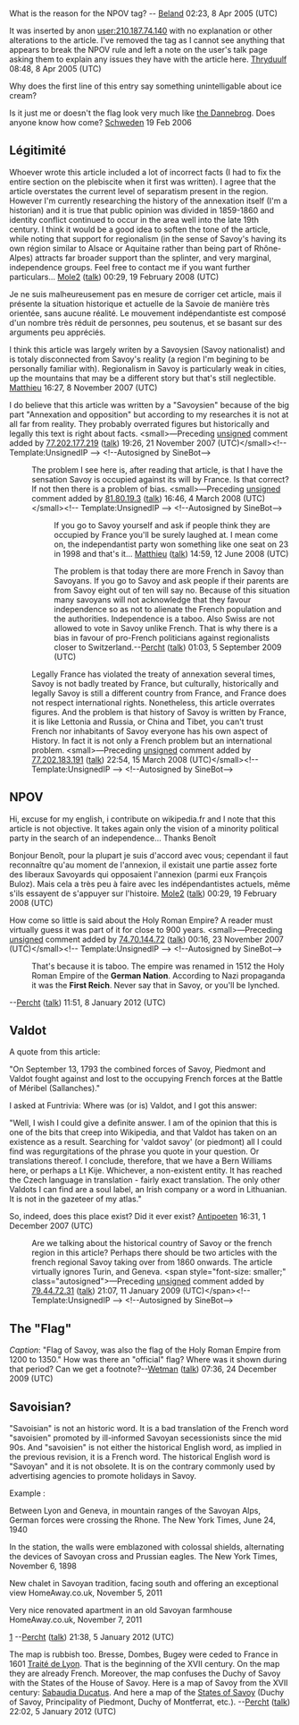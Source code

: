 <article id="1707653" title=Talk:Savoy>
	<talkpage id="1707653" title="Talk:Savoy">
{{WikiProject France|class=C}}


What is the reason for the NPOV tag? -- [[User:Beland|Beland]] 02:23, 8 Apr 2005 (UTC)

It was inserted by anon [[user:210.187.74.140]] with no explanation or other alterations to the article. I've removed the tag as I cannot see anything that appears to break the NPOV rule and left a note on the user's talk page asking them to explain any issues they have with the article here.  [[User:Thryduulf|Thryduulf]] 08:48, 8 Apr 2005 (UTC)

Why does the first line of this entry say something unintelligable about ice cream?


Is it just me or doesn't the flag look very much like [[Flag of Denmark|the Dannebrog]]. Does anyone know how come? [[User:Schweden|Schweden]] 19 Feb 2006

== Légitimité ==

Whoever wrote this article included a lot of incorrect facts (I had to fix the entire section on the plebiscite when it first was written). I agree that the article overstates the current level of separatism present in the region. However I'm currently researching the history of the annexation itself (I'm a historian) and it is true that public opinion was divided in 1859-1860 and identity conflict continued to occur in the area well into the late 19th century. I think it would be a good idea to soften the tone of the article, while noting that support for regionalism (in the sense of Savoy's having its own région similar to Alsace or Aquitaine rather than being part of Rhône-Alpes) attracts far broader support than the splinter, and very marginal, independence groups. Feel free to contact me if you want further particulars...
[[User:Mole2|Mole2]] ([[User talk:Mole2|talk]]) 00:29, 19 February 2008 (UTC)

Je ne suis malheureusement pas en mesure de corriger cet article, mais il présente la situation historique et actuelle de la Savoie de manière très orientée, sans aucune réalité. Le mouvement indépendantiste est composé d'un nombre très réduit de personnes, peu soutenus, et se basant sur des arguments peu appréciés.


I think this article was largely writen by a Savoysien (Savoy nationalist) and is totaly disconnected from Savoy's reality (a region I'm begining to be personally familiar with). Regionalism in Savoy is particularly weak in cities, up the mountains that may be a different story but that's still neglectible. [[User:MatthieuN|Matthieu]] 16:27, 8 November 2007 (UTC)


I do believe that this article was written by a &quot;Savoysien&quot; because of the big part &quot;Annexation and opposition&quot; but according to my researches it is not at all far from reality. They probably overrated figures but historically and legally this text is right about facts.  &lt;small&gt;—Preceding [[Wikipedia:Signatures|unsigned]] comment added by [[Special:Contributions/77.202.177.219|77.202.177.219]] ([[User talk:77.202.177.219|talk]]) 19:26, 21 November 2007 (UTC)&lt;/small&gt;&lt;!-- Template:UnsignedIP --&gt; &lt;!--Autosigned by SineBot--&gt;

: The problem I see here is, after reading that article, is that I have the sensation Savoy is occupied against its will by France. Is that correct? If not then there is a problem of bias.  &lt;small&gt;—Preceding [[Wikipedia:Signatures|unsigned]] comment added by [[Special:Contributions/81.80.19.3|81.80.19.3]] ([[User talk:81.80.19.3|talk]]) 16:46, 4 March 2008 (UTC)&lt;/small&gt;&lt;!-- Template:UnsignedIP --&gt; &lt;!--Autosigned by SineBot--&gt;

:: If you go to Savoy yourself and ask if people think they are occupied by France you'll be surely laughed at. I mean come on, the independantist party won something like one seat on 23 in 1998 and that's it... [[User:MatthieuN|Matthieu]] ([[User talk:MatthieuN|talk]]) 14:59, 12 June 2008 (UTC)

::: The problem is that today there are more French in Savoy than Savoyans. If you go to Savoy and ask people if their parents are from Savoy eight out of ten will say no. Because of this situation many savoyans will not acknowledge that they favour independence so as not to alienate the French population and the authorities. Independence is a taboo. Also Swiss are not allowed to vote in Savoy unlike French. That is why there is a bias in favour of pro-French politicians against regionalists closer to Switzerland.--[[User:Percht|Percht]] ([[User talk:Percht|talk]]) 01:03, 5 September 2009 (UTC)

: Legally France has violated the treaty of annexation several times, Savoy is not badly treated by France, but culturally, historically and legally Savoy is still a different country from France, and France does not respect international rights. Nonetheless, this article overrates figures. And the problem is that history of Savoy is written by France, it is like Lettonia and Russia, or China and Tibet, you can't trust French nor inhabitants of Savoy everyone has his own aspect of History. In fact it is not only a French problem but an international problem.  &lt;small&gt;—Preceding [[Wikipedia:Signatures|unsigned]] comment added by [[Special:Contributions/77.202.183.191|77.202.183.191]] ([[User talk:77.202.183.191|talk]]) 22:54, 15 March 2008 (UTC)&lt;/small&gt;&lt;!-- Template:UnsignedIP --&gt; &lt;!--Autosigned by SineBot--&gt;

==NPOV==
Hi, excuse for my english, i contribute on wikipedia.fr and I note that this article is not objective. It takes again only the vision of a minority political party in the search of an independence... Thanks Benoît

Bonjour Benoît, pour la plupart je suis d'accord avec vous; cependant il faut reconnaître qu'au moment de l'annexion, il existait une partie assez forte des liberaux Savoyards qui opposaient l'annexion (parmi eux François Buloz). Mais cela a très peu à faire avec les indépendantistes actuels, même s'ils essayent de s'appuyer sur l'histoire. [[User:Mole2|Mole2]] ([[User talk:Mole2|talk]]) 00:29, 19 February 2008 (UTC)

How come so little is said about the Holy Roman Empire? A reader must virtually guess it was part of it for close to 900 years.  &lt;small&gt;—Preceding [[Wikipedia:Signatures|unsigned]] comment added by [[Special:Contributions/74.70.144.72|74.70.144.72]] ([[User talk:74.70.144.72|talk]]) 00:16, 23 November 2007 (UTC)&lt;/small&gt;&lt;!-- Template:UnsignedIP --&gt; &lt;!--Autosigned by SineBot--&gt;
:That's because it is taboo. The empire was renamed in 1512 the Holy Roman Empire of the '''German Nation'''. According to Nazi propaganda it was the '''First Reich'''. Never say that in Savoy, or you'll be lynched.
--[[User:Percht|Percht]] ([[User talk:Percht|talk]]) 11:51, 8 January 2012 (UTC)

== Valdot  ==

A quote from this article:

&quot;On September 13, 1793 the combined forces of Savoy, Piedmont and Valdot fought against and lost to the occupying French forces at the Battle of Méribel (Sallanches).&quot;

I asked at Funtrivia: Where was (or is) Valdot, and I got this answer:

&quot;Well, I wish I could give a definite answer. I am of the opinion that this is one of the bits that creep into Wikipedia, and that Valdot has taken on an existence as a result. Searching for 'valdot savoy' (or piedmont) all I could find was regurgitations of the phrase you quote in your question. Or translations thereof. I conclude, therefore, that we have a Bern Williams here, or perhaps a Lt Kije. Whichever, a non-existent entity. It has reached the Czech language in translation - fairly exact translation. The only other Valdots I can find are a soul label, an Irish company or a word in Lithuanian. It is not in the gazeteer of my atlas.&quot;

So, indeed, does this place exist? Did it ever exist? [[User:Antipoeten|Antipoeten]] 16:31, 1 December 2007 (UTC)


:Are we talking about the historical country of Savoy or the french region in this article? Perhaps there should be two articles with the french regional Savoy taking over from 1860 onwards. The article virtually ignores Turin, and Geneva.  &lt;span style=&quot;font-size: smaller;&quot; class=&quot;autosigned&quot;&gt;—Preceding [[Wikipedia:Signatures|unsigned]] comment added by [[Special:Contributions/79.44.72.31|79.44.72.31]] ([[User talk:79.44.72.31|talk]]) 21:07, 11 January 2009 (UTC)&lt;/span&gt;&lt;!-- Template:UnsignedIP --&gt; &lt;!--Autosigned by SineBot--&gt;

==The &quot;Flag&quot;==
''Caption'': &quot;Flag of Savoy, was also the flag of the Holy Roman Empire from 1200 to 1350.&quot; How was there an &quot;official&quot; flag? Where was it shown during that period? Can we get a footnote?--[[User:Wetman|Wetman]] ([[User talk:Wetman|talk]]) 07:36, 24 December 2009 (UTC)

== Savoisian? ==

&quot;Savoisian&quot; is not an historic word. It is a bad translation of the French word &quot;savoisien&quot; promoted by ill-informed Savoyan secessionists since the mid 90s. And &quot;savoisien&quot; is not either the historical English word, as implied in the previous revision, it is a French word. The historical English word is &quot;Savoyan&quot; and it is not obsolete. It is on the contrary commonly used by advertising agencies to promote holidays in Savoy.

Example :

Between Lyon and Geneva, in mountain ranges of the Savoyan Alps, German forces were crossing the Rhone.
The New York Times, June 24, 1940

In the station, the walls were emblazoned with colossal shields, alternating the devices of Savoyan cross and Prussian eagles.
The New York Times, November 6, 1898

New chalet in Savoyan tradition, facing south and offering an exceptional view
HomeAway.co.uk, November 5, 2011

Very nice renovated apartment in an old Savoyan farmhouse
HomeAway.co.uk, November 7, 2011

[http://sites.google.com/site/savoyannexation/le-journal-de-savoie/savoyan]
--[[User:Percht|Percht]] ([[User talk:Percht|talk]]) 21:38, 5 January 2012 (UTC)

The map is rubbish too. Bresse, Dombes, Bugey were ceded to France in 1601 [http://fr.wikipedia.org/wiki/Traité_de_Lyon Traité de Lyon]. That is the beginning of the XVII century. On the map they are already French. Moreover, the map confuses the Duchy of Savoy with the States of the House of Savoy.
Here is a map of Savoy from the XVII century: [http://9043568148650882842-a-1802744773732722657-s-sites.googlegroups.com/site/savoyannexation/fourre-tout/cartes-du-duche-de-savoie/sabaudiaducatus.jpg?attachauth=ANoY7crOBJ6eCo2qR5W69PPkdgoYIeSz4Q0Atk5s1_SL2CgJvzvOMeimG2yWNjzZIaaaikXZXOaLOsc3CruTRWcca6ylUlL45udC3OSiQj1QflUrazHqAaqq_e3gA2jKmCFzIX0_u_h6HNwrddD2-LvxqGWP2XPo7AgTuwg2Dw7nPrbDeDJkEp-qspJnsceFIrduXcv-9MU2Go8PH5MoOaA-ECWkK-01Pf_w7Q5yeiJrKD4OHwV0njCmE1_UpBsSydOGCftnkM_tXZR7wv94kiNjknQvaQMqGw%3D%3D&amp;attredirects=0 Sabaudia Ducatus]. And here a map of the [http://9043568148650882842-a-1802744773732722657-s-sites.googlegroups.com/site/savoyannexation/fourre-tout/cartes-du-duche-de-savoie/HomannHeirs%2C1752.jpeg?attachauth=ANoY7crJSPTC3aOdCy3VjDLwtuFjtdsRs_A4EV-hgjJ8W_9XNZBT6orcPu3Ba5EAxcLyM9XWh520hzHCO4bh5t-cSO53VuJz4sulIsegZJreJplXRLWNqYSnrbRmyZT9IdpLG5vXw-hMZ7qeGt98I0tSQ0yYpleO4o_I2Rdct35T67gAgrN7c9BVopAiSzN14qyUabaPChK6vrvnshh9UPsbgOSN1_NVr5V30OAumkoMflDJooXsNkEj7JgskhMZ_DuyBLLUxYS_vKD8_y_JlqDQy4ATqYHyYg%3D%3D&amp;attredirects=0 States of Savoy] (Duchy of Savoy, Principality of Piedmont, Duchy of Montferrat, etc.).
--[[User:Percht|Percht]] ([[User talk:Percht|talk]]) 22:02, 5 January 2012 (UTC)
	</talkpage>
</article>